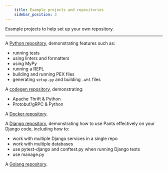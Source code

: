 ```yaml
---
    title: Example projects and repositories
    sidebar_position: 3
---
```


Example projects to help set up your own repository.

---

A [Python repository](https://github.com/pantsbuild/example-python), demonstrating features such as:

- running tests
- using linters and formatters
- using MyPy
- running a REPL
- building and running PEX files
- generating `setup.py` and building `.whl` files

A [codegen repository](https://github.com/pantsbuild/example-codegen), demonstrating:

- Apache Thrift & Python
- Protobuf/gRPC & Python

A [Docker repository](https://github.com/pantsbuild/example-docker).

A [Django repository](https://github.com/pantsbuild/example-django), demonstrating how to use Pants effectively on your Django code, including how to:

- work with multiple Django services in a single repo
- work with multiple databases
- use pytest-django and conftest.py when running Django tests
- use manage.py

A [Golang repository](https://github.com/pantsbuild/example-golang).
